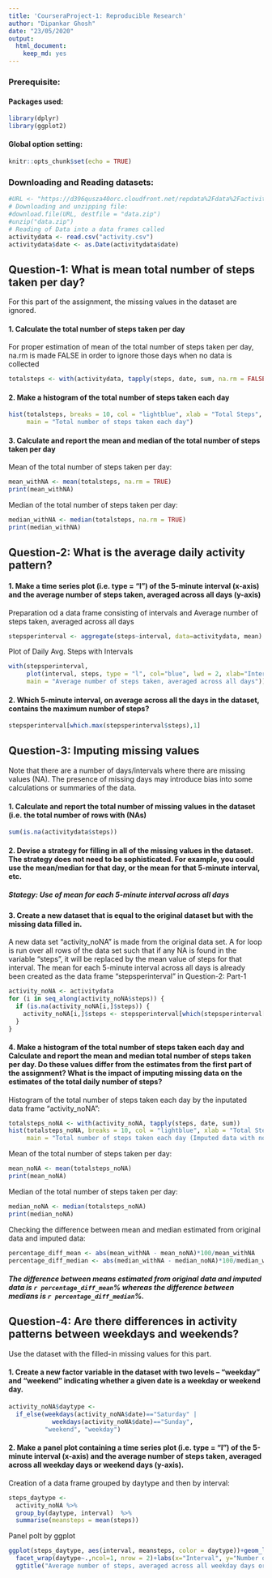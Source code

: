 ---
title: 'CourseraProject-1: Reproducible Research'
author: "Dipankar Ghosh"
date: "23/05/2020"
output: 
  html_document: 
    keep_md: yes
---
### Prerequisite:  
#### Packages used:
```{r packages}
library(dplyr)
library(ggplot2)
```
#### Global option setting:
```{r setup, include=FALSE}
knitr::opts_chunk$set(echo = TRUE)
```

### Downloading and Reading datasets:

```{r download}
#URL <- "https://d396qusza40orc.cloudfront.net/repdata%2Fdata%2Factivity.zip"
# Downloading and unzipping file:
#download.file(URL, destfile = "data.zip")
#unzip("data.zip")
# Reading of Data into a data frames called
activitydata <- read.csv("activity.csv")
activitydata$date <- as.Date(activitydata$date)
```

## Question-1: What is mean total number of steps taken per day?

For this part of the assignment, the missing values in the dataset are ignored.

#### 1. Calculate the total number of steps taken per day
For proper estimation of mean of the total number of steps taken per day,  
na.rm is made FALSE in order to ignore those days when no data is collected

```{r}
totalsteps <- with(activitydata, tapply(steps, date, sum, na.rm = FALSE))
```

#### 2. Make a histogram of the total number of steps taken each day
```{r Histogram}
hist(totalsteps, breaks = 10, col = "lightblue", xlab = "Total Steps", 
     main = "Total number of steps taken each day")  
```
  
#### 3. Calculate and report the mean and median of the total number of steps taken per day  
Mean of the total number of steps taken per day:
```{r Mean}
mean_withNA <- mean(totalsteps, na.rm = TRUE)
print(mean_withNA)
```
Median of the total number of steps taken per day:
```{r Median}
median_withNA <- median(totalsteps, na.rm = TRUE)
print(median_withNA)
```

## Question-2: What is the average daily activity pattern?

#### 1. Make a time series plot (i.e. type = "l") of the 5-minute interval (x-axis) and the average number of steps taken, averaged across all days (y-axis)
Preparation od a data frame consisting of intervals and Average number of steps taken, averaged across all days 
```{r}
stepsperinterval <- aggregate(steps~interval, data=activitydata, mean)
```
Plot of Daily Avg. Steps with Intervals
```{r}
with(stepsperinterval, 
     plot(interval, steps, type = "l", col="blue", lwd = 2, xlab="Interval", ylab="Daily Avg. Steps",
     main = "Average number of steps taken, averaged across all days"))
```
  
#### 2. Which 5-minute interval, on average across all the days in the dataset, contains the maximum number of steps?
```{r}
stepsperinterval[which.max(stepsperinterval$steps),1]
```

##  Question-3: Imputing missing values
Note that there are a number of days/intervals where there are missing values (NA). The presence of missing days may introduce bias into some calculations or summaries of the data.

#### 1. Calculate and report the total number of missing values in the dataset (i.e. the total number of rows with (NAs)
```{r}
sum(is.na(activitydata$steps))
```

#### 2. Devise a strategy for filling in all of the missing values in the dataset. The strategy does not need to be sophisticated. For example, you could use the mean/median for that day, or the mean for that 5-minute interval, etc.
##### Stategy: Use of mean for each 5-minute interval across all days 

#### 3. Create a new dataset that is equal to the original dataset but with the missing data filled in.
A new data set "activity_noNA" is made from the original data set. 
A for loop is run over all rows of the data set such that if any NA is found in the variable "steps",
it will be replaced by the mean value of steps for that interval. 
The mean for each 5-minute interval across all days is already been created as 
the data frame "stepsperinterval" in  Question-2: Part-1
```{r noNA}
activity_noNA <- activitydata
for (i in seq_along(activity_noNA$steps)) {
  if (is.na(activity_noNA[i,]$steps)) {
    activity_noNA[i,]$steps <- stepsperinterval[which(stepsperinterval[,1]==activity_noNA[i,]$interval),2]
  }
}
```

#### 4. Make a histogram of the total number of steps taken each day and Calculate and report the mean and median total number of steps taken per day. Do these values differ from the estimates from the first part of the assignment? What is the impact of imputing missing data on the estimates of the total daily number of steps?

Histogram of the total number of steps taken each day by the inputated data frame "activity_noNA":
```{r Histogram.noNA}
totalsteps_noNA <- with(activity_noNA, tapply(steps, date, sum))
hist(totalsteps_noNA, breaks = 10, col = "lightblue", xlab = "Total Steps", 
     main = "Total number of steps taken each day (Imputed data with no NA)")  
```
  
Mean of the total number of steps taken per day:
```{r Mean.noNA}
mean_noNA <- mean(totalsteps_noNA)
print(mean_noNA)
```
Median of the total number of steps taken per day:
```{r Median.noNA}
median_noNA <- median(totalsteps_noNA)
print(median_noNA)
```
  
Checking the difference between mean and median estimated from original data and imputed data:
```{r difference}
percentage_diff_mean <- abs(mean_withNA - mean_noNA)*100/mean_withNA
percentage_diff_median <- abs(median_withNA - median_noNA)*100/median_withNA
```
##### The difference between means estimated from original data and imputed data is `r percentage_diff_mean`% whereas the difference between medians is `r percentage_diff_median`%.

## Question-4: Are there differences in activity patterns between weekdays and weekends?
Use the dataset with the filled-in missing values for this part.  

#### 1. Create a new factor variable in the dataset with two levels – “weekday” and “weekend” indicating whether a given date is a weekday or weekend day.  

```{r}
activity_noNA$daytype <- 
  if_else(weekdays(activity_noNA$date)=="Saturday" |
            weekdays(activity_noNA$date)=="Sunday",
          "weekend", "weekday")
```

#### 2. Make a panel plot containing a time series plot (i.e. type = "l") of the 5-minute interval (x-axis) and the average number of steps taken, averaged across all weekday days or weekend days (y-axis).

Creation of a data frame grouped by daytype and then by interval:

```{r}
steps_daytype <-
  activity_noNA %>%
  group_by(daytype, interval)  %>%
  summarise(meansteps = mean(steps))
```

Panel polt by ggplot
```{r}
ggplot(steps_daytype, aes(interval, meansteps, color = daytype))+geom_line(lwd=1)+
  facet_wrap(daytype~.,ncol=1, nrow = 2)+labs(x="Interval", y="Number of steps")+
  ggtitle("Average number of steps, averaged across all weekday days or weekend days")
```

